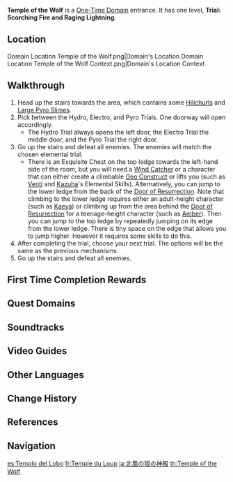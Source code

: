 {{Domain Infobox
|image        = Domain Temple of the Wolf.png
|type         = One-Time
|description  = This ruin used to be a temple devoted to the [[Wolf of the North]]. Now, the priests are gone, and the temple has been seized by monsters. However, they say that the spirit of the Wolf still watches over the endless fields of [[Mondstadt]] from someplace else.
|region       = Mondstadt
|area         = Starfell Valley
|subarea      = Thousand Winds Temple
|requiredAR   = 15
|recLevel     = 25
|recElements  = Pyro, Electro
}}
{{Description|In these ruins you discover a now destroyed training ground belonging to an ancient civilization. To pass this trial, you need to take hold of vicious fire and crackling lightning to take down your enemy.}}
'''Temple of the Wolf''' is a [[One-Time Domain]] entrance. It has one level, '''Trial: Scorching Fire and Raging Lightning'''.

==Location==
<gallery>
Domain Location Temple of the Wolf.png|Domain's Location
Domain Location Temple of the Wolf Context.png|Domain's Location Context
</gallery>

==Walkthrough==
# Head up the stairs towards the area, which contains some [[Hilichurl]]s and [[Large Pyro Slime]]s.
# Pick between the Hydro, Electro, and Pyro Trials. One doorway will open accordingly.
#*The Hydro Trial always opens the left door, the Electro Trial the middle door, and the Pyro Trial the right door.
# Go up the stairs and defeat all enemies. The enemies will match the chosen elemental trial.
#*There is an Exquisite Chest on the top ledge towards the left-hand side of the room, but you will need a [[Wind Catcher]] or a character that can either create a climbable [[Geo Construct]] or lifts you (such as [[Venti]] and [[Kazuha]]'s Elemental Skills). Alternatively, you can jump to the lower ledge from the back of the [[Door of Resurrection]]. Note that climbing to the lower ledge requires either an adult-height character (such as [[Kaeya]]) or climbing up from the area behind the [[Door of Resurrection]] for a teenage-height character (such as [[Amber]]). Then you can jump to the top ledge by repeatedly jumping on its edge from the lower ledge. There is tiny space on the edge that allows you to jump higher. However it requires some skills to do this.
# After completing the trial, choose your next trial. The options will be the same as the previous mechanisms.
# Go up the stairs and defeat all enemies.

==First Time Completion Rewards==
{{Card|Adventure EXP|300}}
{{Card|Mora|15,000}}
{{Card|Primogem|40}}
{{Card|Mondstadt Shrine of Depths Key|1}}
{{Card|Berserker's Battle Mask|1|quality=3|stars=1}}
{{Card|Adventurer's Experience|4}}
{{Card|Mystic Enhancement Ore|2}}
{{Card|Recipe: Mondstadt Hash Brown|1}}

==Quest Domains==
{{Quest Domains}}

==Soundtracks==
{{Soundtracks by Category Table|type=domain}}

==Video Guides==
{{EVT
|video1   = https://youtu.be/h7Sx0CQVphE
|caption1 = Temple of the Wolf Guide (6 Chests)
}}

==Other Languages==
{{Other Languages
|en        = Temple of the Wolf
|zhs       = 北风之狼的庙宇
|zhs_rm    = Běifēng zhī Láng de Miàoyǔ
|zht       = 北風之狼的廟宇
|zht_rm    = Běifēng zhī Láng de Miàoyǔ
|zh_tl     = Temple of the Wolf of the North Wind
|ja        = 北風の狼の神殿
|ja_rm     = Boreasu no Shinden<ref>{{Ref/Quest|Crash Course|note=Japanese Voice-Over}}</ref>
|ja_tl     = Temple of the Wolf of the North Wind
|ko        = 북풍 늑대의 사당
|ko_rm     = Bukpung Neukdae-ui Sadang
|ko_tl     = Temple of the North Wind Wolf
|es        = Templo del Lobo
|es_tl     = Temple of the Wolf
|fr        = Temple du Loup
|fr_tl     = Temple of the Wolf
|ru        = Храм Волка
|ru_tl     = Temple of the Wolf
|th        = Temple of the Wolf
|vi        = Đền Sói Bắc Phong
|vi_tl     = 
|de        = Tempel des Wolfs
|de_tl     = Temple of the Wolf
|id        = Temple of the Wolf
|pt        = Templo do Lobo
|pt_tl     = Temple of the Wolf
|tr        = Kurt Tapınağı
|tr_tl     = 
|it        = Tempio del Lupo
|it_tl     = Temple of the Wolf
}}

==Change History==
{{Change History|1.0}}

==References==
{{Reflist}}

==Navigation==
{{Domain Navbox|Permanent}}

[[es:Templo del Lobo]]
[[fr:Temple du Loup]]
[[ja:北風の狼の神殿]]
[[th:Temple of the Wolf]]
